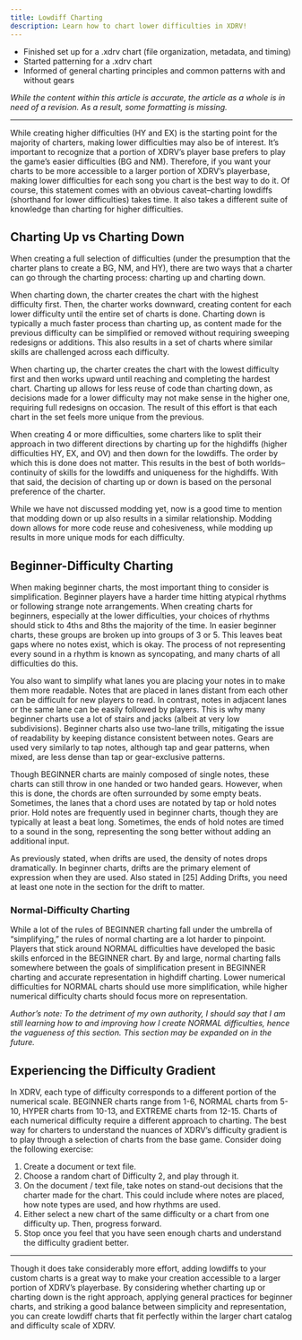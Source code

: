 ```yaml
---
title: Lowdiff Charting
description: Learn how to chart lower difficulties in XDRV!
---
```



<Aside type="note" title="Recommended Precursors">

- Finished set up for a .xdrv chart (file organization, metadata, and timing)
- Started patterning for a .xdrv chart
- Informed of general charting principles and common patterns with and without gears

*While the content within this article is accurate, the article as a whole is in need of a revision. As a result, some formatting is missing.*

</Aside>

---

While creating higher difficulties (HY and EX) is the starting point for the majority of charters, making lower difficulties may also be of interest. It’s important to recognize that a portion of XDRV’s player base prefers to play the game’s easier difficulties (BG and NM). Therefore, if you want your charts to be more accessible to a larger portion of XDRV’s playerbase, making lower difficulties for each song you chart is the best way to do it.
Of course, this statement comes with an obvious caveat–charting lowdiffs (shorthand for lower difficulties) takes time. It also takes a different suite of knowledge than charting for higher difficulties.

## Charting Up vs Charting Down

When creating a full selection of difficulties (under the presumption that the charter plans to create a BG, NM, and HY), there are two ways that a charter can go through the charting process: charting up and charting down.

When charting down, the charter creates the chart with the highest difficulty first. Then, the charter works downward, creating content for each lower difficulty until the entire set of charts is done. Charting down is typically a much faster process than charting up, as content made for the previous difficulty can be simplified or removed without requiring sweeping redesigns or additions. This also results in a set of charts where similar skills are challenged across each difficulty.

When charting up, the charter creates the chart with the lowest difficulty first and then works upward until reaching and completing the hardest chart. Charting up allows for less reuse of code than charting down, as decisions made for a lower difficulty may not make sense in the higher one, requiring full redesigns on occasion. The result of this effort is that each chart in the set feels more unique from the previous.

When creating 4 or more difficulties, some charters like to split their approach in two different directions by charting up for the highdiffs (higher difficulties HY, EX, and OV) and then down for the lowdiffs. The order by which this is done does not matter. This results in the best of both worlds–continuity of skills for the lowdiffs and uniqueness for the highdiffs. With that said, the decision of charting up or down is based on the personal preference of the charter.

While we have not discussed modding yet, now is a good time to mention that modding down or up also results in a similar relationship. Modding down allows for more code reuse and cohesiveness, while modding up results in more unique mods for each difficulty.

## Beginner-Difficulty Charting

When making beginner charts, the most important thing to consider is simplification. Beginner players have a harder time hitting atypical rhythms or following strange note arrangements. When creating charts for beginners, especially at the lower difficulties, your choices of rhythms should stick to 4ths and 8ths the majority of the time. In easier beginner charts, these groups are broken up into groups of 3 or 5. This leaves beat gaps where no notes exist, which is okay. The process of not representing every sound in a rhythm is known as syncopating, and many charts of all difficulties do this.

You also want to simplify what lanes you are placing your notes in to make them more readable. Notes that are placed in lanes distant from each other can be difficult for new players to read. In contrast, notes in adjacent lanes or the same lane can be easily followed by players. This is why many beginner charts use a lot of stairs and jacks (albeit at very low subdivisions). Beginner charts also use two-lane trills, mitigating the issue of readability by keeping distance consistent between notes. Gears are used very similarly to tap notes, although tap and gear patterns, when mixed, are less dense than tap or gear-exclusive patterns.

Though BEGINNER charts are mainly composed of single notes, these charts can still throw in one handed or two handed gears. However, when this is done, the chords are often surrounded by some empty beats. Sometimes, the lanes that a chord uses are notated by tap or hold notes prior. Hold notes are frequently used in beginner charts, though they are typically at least a beat long. Sometimes, the ends of hold notes are timed to a sound in the song, representing the song better without adding an additional input.

As previously stated, when drifts are used, the density of notes drops dramatically. In beginner charts, drifts are the primary element of expression when they are used. Also stated in [25] Adding Drifts, you need at least one note in the section for the drift to matter.

### Normal-Difficulty Charting

While a lot of the rules of BEGINNER charting fall under the umbrella of “simplifying,” the rules of normal charting are a lot harder to pinpoint. Players that stick around NORMAL difficulties have developed the basic skills enforced in the BEGINNER chart. By and large, normal charting falls somewhere between the goals of simplification present in BEGINNER charting and accurate representation in highdiff charting. Lower numerical difficulties for NORMAL charts should use more simplification, while higher numerical difficulty charts should focus more on representation.

*Author’s note: To the detriment of my own authority, I should say that I am still learning how to and improving how I create NORMAL difficulties, hence the vagueness of this section. This section may be expanded on in the future.*

## Experiencing the Difficulty Gradient

In XDRV, each type of difficulty corresponds to a different portion of the numerical scale. BEGINNER charts range from 1-6, NORMAL charts from 5-10, HYPER charts from 10-13, and EXTREME charts from 12-15. Charts of each numerical difficulty require a different approach to charting. The best way for charters to understand the nuances of XDRV’s difficulty gradient is to play through a selection of charts from the base game. Consider doing the following exercise:

1. Create a document or text file.
2. Choose a random chart of Difficulty 2, and play through it.
3. On the document / text file, take notes on stand-out decisions that the charter made for the chart. This could include where notes are placed, how note types are used, and how rhythms are used.
4. Either select a new chart of the same difficulty or a chart from one difficulty up. Then, progress forward.
5. Stop once you feel that you have seen enough charts and understand the difficulty gradient better.

---

Though it does take considerably more effort, adding lowdiffs to your custom charts is a great way to make your creation accessible to a larger portion of XDRV’s playerbase. By considering whether charting up or charting down is the right approach, applying general practices for beginner charts, and striking a good balance between simplicity and representation, you can create lowdiff charts that fit perfectly within the larger chart catalog and difficulty scale of XDRV.